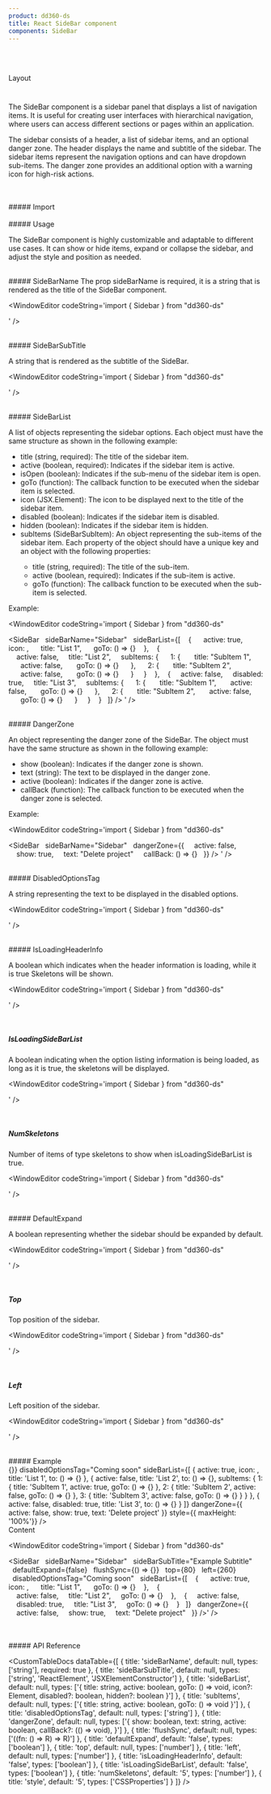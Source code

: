 ```yaml
---
product: dd360-ds
title: React SideBar component
components: SideBar
---
```


<br id='top' />
<br />

<Label>Layout</Label>

# <HeaderDocCustom title="SideBar" pathUrl="layout-sidebar--side-bar" />


The SideBar component is a sidebar panel that displays a list of navigation items.
It is useful for creating user interfaces with hierarchical navigation, where users can access different sections
or pages within an application.

The sidebar consists of a header, a list of sidebar items, and an optional danger zone.
The header displays the name and subtitle of the sidebar. The sidebar items represent the navigation options
and can have dropdown sub-items. The danger zone provides an additional option with a warning icon for high-risk actions.

<br />
<br />
##### <span name="floating-nav">Import</span>

<WindowEditor codeString="import { SideBar } from 'dd360-ds'" />
<WindowEditor codeString="import SideBar from 'dd360-ds/SideBar'" />

<br />
<br />
##### <span name="floating-nav">Usage</span>

The SideBar component is highly customizable and adaptable to different use cases. It can show or hide items,
expand or collapse the sidebar, and adjust the style and position as needed.

<br />
##### <span name="floating-nav">SideBarName</span>
The prop sideBarName is required, it is a string that is rendered as the title of the SideBar component.

<WindowEditor codeString='import { Sidebar } from "dd360-ds"

<SideBar sideBarName="Sidebar" />' />

<br />
##### <span name="floating-nav">SideBarSubTitle</span>

A string that is rendered as the subtitle of the SideBar.

<WindowEditor codeString='import { Sidebar } from "dd360-ds"

<SideBar sideBarName="Sidebar" sideBarSubTitle="Example SubTitle" />' />

<br />
##### <span name="floating-nav">SideBarList</span>

A list of objects representing the sidebar options. Each object must have the same structure as shown in the following example:

<ul style={{listStyle: 'revert', padding: 'revert'}}>
    <li>title (string, required): The title of the sidebar item.</li>
    <li>active (boolean, required): Indicates if the sidebar item is active.</li>
    <li>isOpen (boolean): Indicates if the sub-menu of the sidebar item is open.</li>
    <li>goTo (function): The callback function to be executed when the sidebar item is selected.</li>
    <li>icon (JSX.Element): The icon to be displayed next to the title of the sidebar item.</li>
    <li>disabled (boolean): Indicates if the sidebar item is disabled.</li>
    <li>hidden (boolean): Indicates if the sidebar item is hidden.</li>
    <li>subItems (SideBarSubItem): An object representing the sub-items of the sidebar item. Each property of the object should have a unique key and an object with the following properties:</li>
    <ul style={{listStyle: 'revert', padding: 'revert'}}>
        <li>title (string, required): The title of the sub-item.</li>
        <li>active (boolean, required): Indicates if the sub-item is active.</li>
        <li>goTo (function): The callback function to be executed when the sub-item is selected.</li>
    </ul>
</ul>

Example:

<WindowEditor codeString='import { Sidebar } from "dd360-ds"

<SideBar
&nbsp;&nbsp;sideBarName="Sidebar"
&nbsp;&nbsp;sideBarList={[ 
&nbsp;&nbsp;&nbsp;{ 
&nbsp;&nbsp;&nbsp;&nbsp; active: true,
&nbsp;&nbsp;&nbsp;&nbsp; icon: <DynamicHeroIcon icon="HomeIcon" />, 
&nbsp;&nbsp;&nbsp;&nbsp; title: "List 1", 
&nbsp;&nbsp;&nbsp;&nbsp; goTo: () => {}
&nbsp;&nbsp;&nbsp;}, 
&nbsp;&nbsp;&nbsp;{  
&nbsp;&nbsp;&nbsp;&nbsp;active: false, 
&nbsp;&nbsp;&nbsp;&nbsp;title: "List 2",
&nbsp;&nbsp;&nbsp;&nbsp;subItems: {
&nbsp;&nbsp;&nbsp;&nbsp;&nbsp;1: {
&nbsp;&nbsp;&nbsp;&nbsp;&nbsp;&nbsp;title: "SubItem 1",
&nbsp;&nbsp;&nbsp;&nbsp;&nbsp;&nbsp;active: false,
&nbsp;&nbsp;&nbsp;&nbsp;&nbsp;&nbsp;goTo: () => {}
&nbsp;&nbsp;&nbsp;&nbsp;&nbsp;},
&nbsp;&nbsp;&nbsp;&nbsp;&nbsp;2: {
&nbsp;&nbsp;&nbsp;&nbsp;&nbsp;&nbsp;title: "SubItem 2",
&nbsp;&nbsp;&nbsp;&nbsp;&nbsp;&nbsp;active: false,
&nbsp;&nbsp;&nbsp;&nbsp;&nbsp;&nbsp;goTo: () => {}
&nbsp;&nbsp;&nbsp;&nbsp;&nbsp;}
&nbsp;&nbsp;&nbsp;&nbsp;}
&nbsp;&nbsp;&nbsp;},
&nbsp;&nbsp;&nbsp;{ 
&nbsp;&nbsp;&nbsp;&nbsp;active: false, 
&nbsp;&nbsp;&nbsp;&nbsp;disabled: true,
&nbsp;&nbsp;&nbsp;&nbsp;title: "List 3",
&nbsp;&nbsp;&nbsp;&nbsp;subItems: {
&nbsp;&nbsp;&nbsp;&nbsp;&nbsp;1: {
&nbsp;&nbsp;&nbsp;&nbsp;&nbsp;&nbsp;title: "SubItem 1",
&nbsp;&nbsp;&nbsp;&nbsp;&nbsp;&nbsp;active: false,
&nbsp;&nbsp;&nbsp;&nbsp;&nbsp;&nbsp;goTo: () => {}
&nbsp;&nbsp;&nbsp;&nbsp;&nbsp;},
&nbsp;&nbsp;&nbsp;&nbsp;&nbsp;2: {
&nbsp;&nbsp;&nbsp;&nbsp;&nbsp;&nbsp;title: "SubItem 2",
&nbsp;&nbsp;&nbsp;&nbsp;&nbsp;&nbsp;active: false,
&nbsp;&nbsp;&nbsp;&nbsp;&nbsp;&nbsp;goTo: () => {}
&nbsp;&nbsp;&nbsp;&nbsp;&nbsp;}
&nbsp;&nbsp;&nbsp;&nbsp;}
&nbsp;&nbsp;&nbsp;}
&nbsp;&nbsp;]} 
/>
' />

<br />
##### <span name="floating-nav">DangerZone</span>

An object representing the danger zone of the SideBar. The object must have the same structure as shown in the following example:

<ul style={{listStyle: 'revert', padding: 'revert'}}>
    <li>show (boolean): Indicates if the danger zone is shown.</li>
    <li>text (string): The text to be displayed in the danger zone.</li>
    <li>active (boolean): Indicates if the danger zone is active.</li>
    <li>callBack (function): The callback function to be executed when the danger zone is selected.</li>
</ul>

Example:

<WindowEditor codeString='import { Sidebar } from "dd360-ds"

<SideBar
&nbsp;&nbsp;sideBarName="Sidebar"
&nbsp;&nbsp;dangerZone={{
&nbsp;&nbsp;&nbsp;&nbsp;active: false,
&nbsp;&nbsp;&nbsp;&nbsp;show: true,
&nbsp;&nbsp;&nbsp;&nbsp;text: "Delete project"
&nbsp;&nbsp;&nbsp;&nbsp;callBack: () => {}
&nbsp;&nbsp;}} 
/>
' />

<br />
##### <span name="floating-nav">DisabledOptionsTag</span>

A string representing the text to be displayed in the disabled options.

<WindowEditor codeString='import { Sidebar } from "dd360-ds"

<SideBar sideBarName="Sidebar" disabledOptionsTag="Coming soon" />' />

<br />
##### <span name="floating-nav">IsLoadingHeaderInfo</span>

A boolean which indicates when the header information is loading, while it is true Skeletons will be shown.

<WindowEditor codeString='import { Sidebar } from "dd360-ds"

<SideBar sideBarName="Sidebar" IsLoadingHeaderInfo={true} />' />

<br />

##### <span name="floating-nav">IsLoadingSideBarList</span>

A boolean indicating when the option listing information is being loaded, as long as it is true, the skeletons will be displayed.

<WindowEditor codeString='import { Sidebar } from "dd360-ds"

<SideBar sideBarName="Sidebar" isLoadingSideBarList={true} />' />

<br />

##### <span name="floating-nav">NumSkeletons</span>

Number of items of type skeletons to show when isLoadingSideBarList is true.

<WindowEditor codeString='import { Sidebar } from "dd360-ds"

<SideBar sideBarName="Sidebar" isLoadingSideBarList={true} numSkeletons={5} />' />


<br />
##### <span name="floating-nav">DefaultExpand</span>

A boolean representing whether the sidebar should be expanded by default.

<WindowEditor codeString='import { Sidebar } from "dd360-ds"

<SideBar sideBarName="Sidebar" defaultExpand />' />


<br />

##### <span name="floating-nav">Top</span>

Top position of the sidebar.

<WindowEditor codeString='import { Sidebar } from "dd360-ds"

<SideBar sideBarName="Sidebar" top={80} />' />

<br />

##### <span name="floating-nav">Left</span>

Left position of the sidebar.

<WindowEditor codeString='import { Sidebar } from "dd360-ds"

<SideBar sideBarName="Sidebar" left={80} />' />

<br />
##### <span name="floating-nav">Example</span>

<Playground>
    <div className='flex relative' style={{ height: '50vh' }}>
      <div>
        <SideBar
            sideBarName="Sidebar"
            sideBarSubTitle="Example Subtitle"
            defaultExpand={false}
            flushSync={() => {}}
            disabledOptionsTag="Coming soon"
            sideBarList={[
                {
                    active: true,
                    icon: <DynamicHeroIcon icon="HomeIcon" />,
                    title: 'List 1',
                    to: () => {}
                },
                {
                    active: false,
                    title: 'List 2',
                    to: () => {},
                    subItems: {
                        1: {
                            title: 'SubItem 1',
                            active: true,
                            goTo: () => {}
                        },
                        2: {
                            title: 'SubItem 2',
                            active: false,
                            goTo: () => {}
                        },
                        3: {
                            title: 'SubItem 3',
                            active: false,
                            goTo: () => {}
                        }
                    }
                },
                {
                    active: false,
                    disabled: true,
                    title: 'List 3',
                    to: () => {}
                }
            ]}
            dangerZone={{
                active: false,
                show: true,
                text: 'Delete project'
            }}
            style={{ maxHeight: '100%'}}
        />
      </div>
      <div
        className="flex justify-center items-center bg-blue-50 w-full"
      >
        Content
      </div>
    </div>
</Playground>

<WindowEditor codeString='import { Sidebar } from "dd360-ds"

<SideBar
&nbsp;&nbsp;sideBarName="Sidebar" 
&nbsp;&nbsp;sideBarSubTitle="Example Subtitle" 
&nbsp;&nbsp;defaultExpand={false}
&nbsp;&nbsp;flushSync={() => {}}
&nbsp;&nbsp;top={80}
&nbsp;&nbsp;left={260}
&nbsp;&nbsp;disabledOptionsTag="Coming soon" 
&nbsp;&nbsp;sideBarList={[ 
&nbsp;&nbsp;&nbsp;{ 
&nbsp;&nbsp;&nbsp;&nbsp; active: true,
&nbsp;&nbsp;&nbsp;&nbsp; icon: <DynamicHeroIcon icon="HomeIcon" />, 
&nbsp;&nbsp;&nbsp;&nbsp; title: "List 1", 
&nbsp;&nbsp;&nbsp;&nbsp; goTo: () => {}
&nbsp;&nbsp;&nbsp;}, 
&nbsp;&nbsp;&nbsp;{  
&nbsp;&nbsp;&nbsp;&nbsp;active: false, 
&nbsp;&nbsp;&nbsp;&nbsp;title: "List 2", 
&nbsp;&nbsp;&nbsp;&nbsp;goTo: () => {} 
&nbsp;&nbsp;&nbsp;},
&nbsp;&nbsp;&nbsp;{ 
&nbsp;&nbsp;&nbsp;&nbsp;active: false, 
&nbsp;&nbsp;&nbsp;&nbsp;disabled: true,
&nbsp;&nbsp;&nbsp;&nbsp;title: "List 3",
&nbsp;&nbsp;&nbsp;&nbsp;goTo: () => {}
&nbsp;&nbsp;&nbsp;}
&nbsp;&nbsp;]} 
&nbsp;&nbsp;dangerZone={{
&nbsp;&nbsp;&nbsp;&nbsp;active: false,
&nbsp;&nbsp;&nbsp;&nbsp;show: true,
&nbsp;&nbsp;&nbsp;&nbsp;text: "Delete project"
&nbsp;&nbsp;}} 
/>' />

<br />
<br />
##### <span name="floating-nav">API Reference</span>

<CustomTableDocs
    dataTable={[
        { title: 'sideBarName', default: null, types: ['string'], required: true },
        { title: 'sideBarSubTitle', default: null, types: ['string', 'ReactElement', 'JSXElementConstructor'] },
        {
            title: 'sideBarList',
            default: null,
            types: ['{ title: string, active: boolean, goTo: () => void, icon?: Element, disabled?: boolean, hidden?: boolean }']
        },
        {
            title: 'subItems',
            default: null,
            types: ['{ title: string, active: boolean, goTo: () => void }']
        },
        { title: 'disabledOptionsTag', default: null, types: ['string'] },
        { title: 'dangerZone', default: null, types: ['{ show: boolean, text: string, active: boolean, callBack?: (() => void), }'] },
        { title: 'flushSync', default: null, types: ['(<R>(fn: () => R) => R)'] },
        { title: 'defaultExpand', default: 'false', types: ['boolean'] },
        { title: 'top', default: null, types: ['number'] },
        { title: 'left', default: null, types: ['number'] },
        { title: 'isLoadingHeaderInfo', default: 'false', types: ['boolean'] },
        { title: 'isLoadingSideBarList', default: 'false', types: ['boolean'] },
        { title: 'numSkeletons', default: '5', types: ['number'] },
        { title: 'style', default: '5', types: ['CSSProperties'] }
    ]}
/>

<BackAndForwardController />